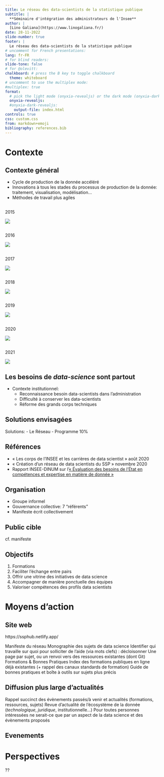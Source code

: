 ```yaml
---
title: Le réseau des data-scientists de la statistique publique
subtitle: |
  **Séminaire d'intégration des administrateurs de l'Insee**
author: |
  [Lino Galiana](https://www.linogaliana.fr/)
date: 28-11-2022
slide-number: true
footer: |
  Le réseau des data-scientists de la statistique publique
# uncomment for French presentations:
lang: fr-FR
# for blind readers:
slide-tone: false
# for @olevitt:
chalkboard: # press the B key to toggle chalkboard
  theme: whiteboard
# uncomment to use the multiplex mode:
#multiplex: true
format:
  # pick the light mode (onyxia-revealjs) or the dark mode (onyxia-dark-revealjs)
  onyxia-revealjs:
  #onyxia-dark-revealjs:
    output-file: index.html
controls: true
css: custom.css
from: markdown+emoji
bibliography: references.bib
---
```





# Contexte

## Contexte général

+ Cycle de production de la donnée accéléré
+ Innovations à tous les stades du processus de production de la donnée: traitement, visualisation, modélisation...
+ Méthodes de travail plus agiles

## {auto-animate="true"}

2015

![](http://mattturck.wpenginepowered.com/wp-content/uploads/2016/03/Big-Data-Landscape-2016-v18-FINAL.png)



## {auto-animate="true"}

2016

![](http://mattturck.wpenginepowered.com/wp-content/uploads/2016/03/Big-Data-Landscape-2016-v18-FINAL.png)


## {auto-animate="true"}

2017

![](http://mattturck.wpenginepowered.com/wp-content/uploads/2017/05/Matt-Turck-FirstMark-2017-Big-Data-Landscape.png)


## {auto-animate="true"}

2018

![](http://mattturck.wpenginepowered.com/wp-content/uploads/2018/06/Matt-Turck-FirstMark-Big-Data-Landscape-2018.png)


## {auto-animate="true"}

2019

![](http://mattturck.wpenginepowered.com/wp-content/uploads/2019/07/2019_Matt_Turck_Big_Data_Landscape_Final_Fullsize.png)


## {auto-animate="true"}

2020 

![](tobeincluded)


## {auto-animate="true"}

2021

![](http://mattturck.wpenginepowered.com/wp-content/uploads/2021/12/Data-and-AI-Landscape-2021-v3-small.jpg)



## Les besoins de _data-science_ sont partout


- Contexte institutionnel:
  + Reconnaissance besoin data-scientists dans l'administration
  + Difficulté à conserver les data-scientists
  + Réforme des grands corps techniques



## Solutions envisagées


Solutions:
- Le Réseau
- Programme 10%

::: {.callout-note}
## Références
- « Les corps de l’INSEE et les carrières de data scientist » août 2020
- « Création d’un réseau de data scientists du SSP » novembre 2020
- Rapport INSEE-DINUM sur l’[« Évaluation des besoins de l’État en compétences et expertise en matière de donnée »](https://www.numerique.gouv.fr/publications/rapport-evaluation-besoins-etat-en-competences-et-expertises-en-matiere-de-donnee/)
:::

## Organisation

- Groupe informel
- Gouvernance collective: 7 "référents"
- Manifeste écrit collectivement

## Public cible

cf. manifeste

## Objectifs

1. Formations
1. Faciliter l’échange entre pairs
2. Offrir une vitrine des initiatives de data science 
2. Accompagner de manière ponctuelle des équipes
2. Valoriser compétences des profils data scientists

# Moyens d'action

## Site web

https://ssphub.netlify.app/


Manifeste du réseau
Monographie des sujets de data science
Identifier qui travaille sur quoi pour solliciter de l’aide (via mots clefs) : décloisonner
Une page par sujet, ou un renvoi vers des ressources existantes (dont Git)
Formations & Bonnes Pratiques
Index des formations publiques en ligne déjà existantes (+ rappel des canaux standards de formation)
Guide de bonnes pratiques et boîte à outils sur sujets plus précis

## Diffusion plus large d'actualités

Rappel succinct des évènements passés/à venir et actualités (formations, ressources, sujets)
Revue d'actualité de l'écosystème de la donnée (_technologique_, _juridique_, institutionnelle...)
Pour toutes personnes intéressées ne serait-ce que par un aspect de la data science et des évènements proposés



## Evenements

# Perspectives

??